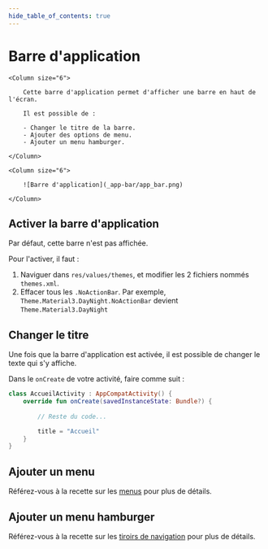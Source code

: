 ```yaml
---
hide_table_of_contents: true
---
```


# Barre d'application

<Row>

    <Column size="6">

        Cette barre d'application permet d'afficher une barre en haut de l'écran.

        Il est possible de :

        - Changer le titre de la barre.
        - Ajouter des options de menu.
        - Ajouter un menu hamburger.

    </Column>

    <Column size="6">

        ![Barre d'application](_app-bar/app_bar.png)

    </Column>

</Row>

## Activer la barre d'application

Par défaut, cette barre n'est pas affichée. 

Pour l'activer, il faut :

1. Naviguer dans `res/values/themes`, et modifier les 2 fichiers nommés `themes.xml`.
2. Effacer tous les `.NoActionBar`. Par exemple, `Theme.Material3.DayNight.NoActionBar` devient `Theme.Material3.DayNight`

## Changer le titre

Une fois que la barre d'application est activée, il est possible de changer le texte qui s'y affiche.

Dans le `onCreate` de votre activité, faire comme suit :

```kotlin
class AccueilActivity : AppCompatActivity() {
    override fun onCreate(savedInstanceState: Bundle?) {
        
        // Reste du code...

        title = "Accueil"
    }
}
```

## Ajouter un menu

Référez-vous à la recette sur les [menus](./menu) pour plus de détails.

## Ajouter un menu hamburger

Référez-vous à la recette sur les [tiroirs de navigation](./tiroir) pour plus de détails.
